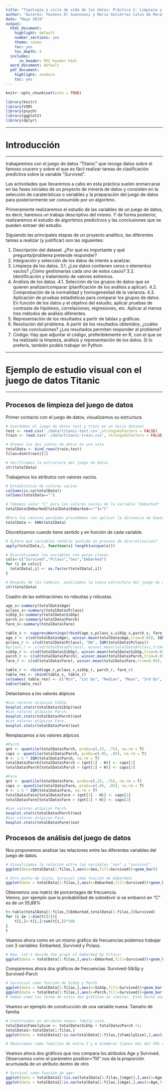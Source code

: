 ```yaml
---
title: "Tipología y ciclo de vida de los datos: Práctica 2: Limpieza y validación de los datos"
author: "Autores: Youness El Guennouni y Mario Gutiérrez Calvo de Mora"
date: "Mayo 2019"
output:
  html_document:
    highlight: default
    number_sections: yes
    theme: cosmo
    toc: yes
    toc_depth: 4
  includes:
      in_header: PEC-header.html
  word_document: default
  pdf_document:
    highlight: zenburn
    toc: yes
---
```



```r
knitr::opts_chunk$set(echo = TRUE)
```

```r
library(knitr)
library(VIM)
library(psych)
library(ggplot2)
library(dplyr)
```

******
# Introducción
******

trabajaremos con el juego de datos "Titanic" que recoge datos sobre el famoso crucero y sobre el que es fácil realizar tareas de clasificación predictiva sobre la variable "Survived".

Las actividades que llevaremos a cabo en esta práctica suelen enmarcarse en las fases iniciales de un proyecto de minería de datos y consisten en la selección de caraterísticas o variables y la preparación del juego de datos para posteriormente ser consumido por un algoritmo. 

Primeramente realizaremos el estudio de las variables de un juego de datos, es decir, haremos un trabajo descriptivo del mismo. Y de forma posterior, realizaremos el estudio de algoritmos predictivos y las conclusiones que se pueden extraer del estudio. 

Siguiendo las principales etapas de un proyecto analítico, las diferentes tareas a realizar (y justificar) son las siguientes:

1. Descripción del dataset. ¿Por qué es importante y qué pregunta/problema pretende responder?
2. Integración y selección de los datos de interés a analizar.
3. Limpieza de los datos.
3.1. ¿Los datos contienen ceros o elementos vacíos? ¿Cómo gestionarías cada uno de estos casos?
3.2. Identificación y tratamiento de valores extremos.
4. Análisis de los datos.
4.1. Selección de los grupos de datos que se quieren analizar/comparar (planificación de los análisis a aplicar).
4.2. Comprobación de la normalidad y homogeneidad de la varianza.
4.3. Aplicación de pruebas estadísticas para comparar los grupos de datos. En función de los datos y el objetivo del estudio, aplicar pruebas de contraste de hipótesis, correlaciones, regresiones, etc. Aplicar al menos tres métodos de análisis diferentes.
5. Representación de los resultados a partir de tablas y gráficas.
6. Resolución del problema. A partir de los resultados obtenidos, ¿cuáles son las conclusiones? ¿Los resultados permiten responder al problema?
7. Código: Hay que adjuntar el código, preferiblemente en R, con el que se ha realizado la limpieza, análisis y representación de los datos. Si lo preferís, también podéis trabajar en Python.

******
# Ejemplo de estudio visual con el juego de datos Titanic
******

## Procesos de limpieza del juego de datos

Primer contacto con el juego de datos, visualizamos su estructura.  

```r

# Guardamos el juego de datos test y train en un único dataset
test <- read.csv('./data/titanic-test.csv',stringsAsFactors = FALSE)
train <- read.csv('./data/titanic-train.csv', stringsAsFactors = FALSE)

# Unimos los dos juetos de datos en uno solo
totalData <- bind_rows(train,test)
filas=dim(train)[1]

# Verificamos la estructura del juego de datos
str(totalData)
```

Trabajamos los atributos con valores vacíos.  

```r
# Estadísticas de valores vacíos
colSums(is.na(totalData))
colSums(totalData=="")

# Tomamos valor "C" para los valores vacíos de la variable "Embarked"
totalData$Embarked[totalData$Embarked==""]="C"

#Para los valores perdidos procedemos con aplicar la distancia de Gower
totalData <- kNN(totalData)
```

Discretizamos cuando tiene sentido y en función de cada variable.  

```r
# Â¿Para qué variables tendría sentido un proceso de discretización?
apply(totalData,2, function(x) length(unique(x)))

# Discretizamos las variables con pocas clases
cols<-c("Survived","Pclass","Sex","Embarked")
for (i in cols){
  totalData[,i] <- as.factor(totalData[,i])
}

# Después de los cambios, analizamos la nueva estructura del juego de datos
str(totalData)
```
Cuadro de las estimaciónes no robustas y robustas.
```r
age_s<-summary(totalData$Age)
pclass_s<-summary(totalData$Pclass)
sibSp_s<-summary(totalData$SibSp)
parch_s<-summary(totalData$Parch)
fare_s<-summary(totalData$Fare)

table_s <- suppressWarnings(rbind(age_s,pclass_s,sibSp_s,parch_s, fare_s))
age_r <- c(sd(totalData$Age), winsor.mean(totalData$Age,trim=0.05), IQR(totalData$Age))
pclass_r <- c(sd(totalData$Pclass), "NA", IQR(totalData$Pclass))
#pclass_r <- c(sd(totalData$Pclass), winsor.mean(totalData$Pclass,trim=0.05), IQR(totalData$Pclass))
sibSp_r <- c(sd(totalData$SibSp), winsor.mean(totalData$SibSp,trim=0.05), IQR(totalData$SibSp))
parch_r <- c(sd(totalData$Parch), winsor.mean(totalData$Parch,trim=0.05), IQR(totalData$Parch))
fare_r <- c(sd(totalData$Fare), winsor.mean(totalData$Fare,trim=0.05), IQR(totalData$Fare))

table_r <- rbind(age_r,pclass_r,sibSp_r, parch_r, fare_r)
table_res <- cbind(table_s, table_r)
colnames( table_res) <- c("Min", "1st Qu", "Median", "Mean", "3rd Qu", "Max", "SD", "WINSOR", "IQR")
kable(table_res)
```
Detactamos a los valores atípicos    

```r
#Los valores atípicos SibSp.
boxplot.stats(totalData$SibSp)$out
#Los valores atípicos Parch.
boxplot.stats(totalData$Parch)$out
#Los valores atípicos Fare.
boxplot.stats(totalData$Fare)$out
```

Remplazamos a los valores atípicos
```r
#Parch
qnt <- quantile(totalData$Parch, probs=c(.25, .75), na.rm = T)
caps <- quantile(totalData$Parch, probs=c(.05, .95), na.rm = T)
H <- 1.5 * IQR(totalData$Parch, na.rm = T)
totalData$Parch[totalData$Parch < (qnt[1] - H)] <- caps[1]
totalData$Parch[totalData$Parch > (qnt[1] + H)] <- caps[2]

#Fare
qnt <- quantile(totalData$Fare, probs=c(.25, .75), na.rm = T)
caps <- quantile(totalData$Fare, probs=c(.05, .95), na.rm = T)
H <- 1.5 * IQR(totalData$Fare, na.rm = T)
totalData$Fare[totalData$Fare < (qnt[1] - H)] <- caps[1]
totalData$Fare[totalData$Fare > (qnt[1] + H)] <- caps[2]

#Los valores atípicos Parch.
boxplot.stats(totalData$Parch)$out
#Los valores atípicos Fare.
boxplot.stats(totalData$Fare)$out

```


## Procesos de análisis del juego de datos

Nos proponemos analizar las relaciones entre las diferentes variables del juego de datos.

```r
# Visualizamos la relación entre las variables "sex" y "survival":
ggplot(data=totalData[1:filas,],aes(x=Sex,fill=Survived))+geom_bar()

# Otro punto de vista. Survival como función de Embarked:
ggplot(data = totalData[1:filas,],aes(x=Embarked,fill=Survived))+geom_bar(position="fill")+ylab("Frecuencia")

```

Obtenemos una matriz de porcentages de frecuencia.  
Vemos, por ejemplo que la probabilidad de sobrebivir si se embarcó en "C" es de un 55,88%

```r
t<-table(totalData[1:filas,]$Embarked,totalData[1:filas,]$Survived)
for (i in 1:dim(t)[1]){
    t[i,]<-t[i,]/sum(t[i,])*100
}
t
```

Veamos ahora como en un mismo gráfico de frecuencias podemos trabajar con 3 variables: Embarked, Survived y Pclass.  

```r
# Now, let's devide the graph of Embarked by Pclass:
ggplot(data = totalData[1:filas,],aes(x=Embarked,fill=Survived))+geom_bar(position="fill")+facet_wrap(~Pclass)
```

Comparemos ahora dos gráficos de frecuencias: Survived-SibSp y Survived-Parch

```r
# Survivial como función de SibSp y Parch
ggplot(data = totalData[1:filas,],aes(x=SibSp,fill=Survived))+geom_bar()
ggplot(data = totalData[1:filas,],aes(x=Parch,fill=Survived))+geom_bar()
# Vemos como las forma de estos dos gráficos es similar. Este hecho nos puede indicar presencia de correlaciones altas.
```

Veamos un ejemplo de construcción de una variable nueva: Tamaño de familia

```r

# Construimos un atributo nuevo: family size.
totalData$FamilySize <- totalData$SibSp + totalData$Parch +1;
totalData1<-totalData[1:filas,]
ggplot(data = totalData1[!is.na(totalData[1:filas,]$FamilySize),],aes(x=FamilySize,fill=Survived))+geom_histogram(binwidth =1,position="fill")+ylab("Frecuencia")

# Observamos como familias de entre 2 y 6 miembros tienen más del 50% de posibilidades de supervivencia.  
```

Veamos ahora dos gráficos que nos compara los atributos Age y Survived.  
Observamos como el parámetro position="fill" nos da la proporción acumulada de un atributo dentro de otro

```r
# Survival como función de age:
ggplot(data = totalData1[!(is.na(totalData[1:filas,]$Age)),],aes(x=Age,fill=Survived))+geom_histogram(binwidth =3)
ggplot(data = totalData1[!is.na(totalData[1:filas,]$Age),],aes(x=Age,fill=Survived))+geom_histogram(binwidth = 3,position="fill")+ylab("Frecuencia")
```
